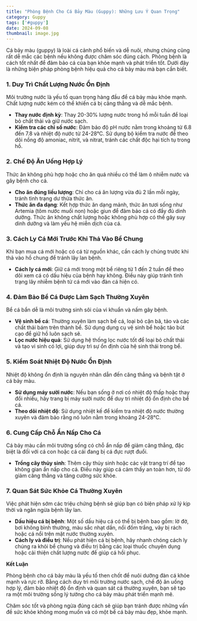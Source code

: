 ---
title: "Phòng Bệnh Cho Cá Bảy Màu (Guppy): Những Lưu Ý Quan Trọng"
category: Guppy
tags: ['#guppy']
date: 2024-09-08
thumbnail: image.jpg
---

Cá bảy màu (guppy) là loài cá cảnh phổ biến và dễ nuôi, nhưng chúng cũng rất dễ mắc các bệnh nếu 
không được chăm sóc đúng cách. Phòng bệnh là cách tốt nhất để đảm bảo cá của bạn khỏe mạnh và phát 
triển tốt. Dưới đây là những biện pháp phòng bệnh hiệu quả cho cá bảy màu mà bạn cần biết.

### 1. Duy Trì Chất Lượng Nước Ổn Định

Môi trường nước là yếu tố quan trọng hàng đầu để cá bảy màu khỏe mạnh. Chất lượng nước kém có 
thể khiến cá bị căng thẳng và dễ mắc bệnh.

- **Thay nước định kỳ**: Thay 20-30% lượng nước trong hồ mỗi tuần để loại bỏ chất thải và giữ nước 
sạch.
- **Kiểm tra các chỉ số nước**: Đảm bảo độ pH nước nằm trong khoảng từ 6.8 đến 7.8 và nhiệt độ nước 
từ 24-28°C. Sử dụng bộ kiểm tra nước để theo dõi nồng độ amoniac, nitrit, và nitrat, tránh các chất 
độc hại tích tụ trong hồ.

### 2. Chế Độ Ăn Uống Hợp Lý

Thức ăn không phù hợp hoặc cho ăn quá nhiều có thể làm ô nhiễm nước và gây bệnh cho cá.

- **Cho ăn đúng liều lượng**: Chỉ cho cá ăn lượng vừa đủ 2 lần mỗi ngày, tránh tình trạng dư thừa 
thức ăn.
- **Thức ăn đa dạng**: Kết hợp thức ăn dạng mảnh, thức ăn tươi sống như Artemia (tôm nước muối non) 
hoặc giun để đảm bảo cá có đầy đủ dinh dưỡng. Thức ăn không chất lượng hoặc không phù hợp có thể gây 
suy dinh dưỡng và làm yếu hệ miễn dịch của cá.

### 3. Cách Ly Cá Mới Trước Khi Thả Vào Bể Chung

Khi bạn mua cá mới hoặc có cá từ nguồn khác, cần cách ly chúng trước khi thả vào hồ chung để tránh 
lây lan bệnh.

- **Cách ly cá mới**: Giữ cá mới trong một bể riêng từ 1 đến 2 tuần để theo dõi xem cá có dấu hiệu 
của bệnh hay không. Điều này giúp tránh tình trạng lây nhiễm bệnh từ cá mới vào đàn cá hiện có.

### 4. Đảm Bảo Bể Cá Được Làm Sạch Thường Xuyên

Bể cá bẩn dễ là môi trường sinh sôi của vi khuẩn và nấm gây bệnh.

- **Vệ sinh bể cá**: Thường xuyên làm sạch bể cá, loại bỏ cặn bã, tảo và các chất thải bám trên 
thành bể. Sử dụng dụng cụ vệ sinh bể hoặc tảo bút cạo để giữ hồ luôn sạch sẽ.
- **Lọc nước hiệu quả**: Sử dụng hệ thống lọc nước tốt để loại bỏ chất thải và tạo vi sinh có 
lợi, giúp duy trì sự ổn định của hệ sinh thái trong bể.

### 5. Kiểm Soát Nhiệt Độ Nước Ổn Định

Nhiệt độ không ổn định là nguyên nhân dẫn đến căng thẳng và bệnh tật ở cá bảy màu.

- **Sử dụng máy sưởi nước**: Nếu bạn sống ở nơi có nhiệt độ thấp hoặc thay đổi nhiều, hãy trang 
bị máy sưởi nước để duy trì nhiệt độ ổn định cho bể cá.
- **Theo dõi nhiệt độ**: Sử dụng nhiệt kế để kiểm tra nhiệt độ nước thường xuyên và đảm bảo rằng 
nó luôn nằm trong khoảng 24-28°C.

### 6. Cung Cấp Chỗ Ẩn Nấp Cho Cá

Cá bảy màu cần môi trường sống có chỗ ẩn nấp để giảm căng thẳng, đặc biệt là đối với cá con hoặc 
cá cái đang bị cá đực rượt đuổi.

- **Trồng cây thủy sinh**: Thêm cây thủy sinh hoặc các vật trang trí để tạo không gian ẩn nấp 
cho cá. Điều này giúp cá cảm thấy an toàn hơn, từ đó giảm căng thẳng và tăng cường sức khỏe.

### 7. Quan Sát Sức Khỏe Cá Thường Xuyên

Việc phát hiện sớm các triệu chứng bệnh sẽ giúp bạn có biện pháp xử lý kịp thời và ngăn ngừa 
bệnh lây lan.

- **Dấu hiệu cá bị bệnh**: Một số dấu hiệu cá có thể bị bệnh bao gồm: lờ đờ, bơi không bình 
thường, màu sắc nhạt dần, nổi đốm trắng, vây bị rách hoặc cá nổi trên mặt nước thường xuyên.
- **Cách ly và điều trị**: Nếu phát hiện cá bị bệnh, hãy nhanh chóng cách ly chúng ra khỏi bể 
chung và điều trị bằng các loại thuốc chuyên dụng hoặc cải thiện chất lượng nước để giúp cá hồi phục.

**Kết Luận**

Phòng bệnh cho cá bảy màu là yếu tố then chốt để nuôi dưỡng đàn cá khỏe mạnh và rực rỡ. Bằng cách 
duy trì môi trường nước sạch, chế độ ăn uống hợp lý, đảm bảo nhiệt độ ổn định và quan sát cá thường 
xuyên, bạn sẽ tạo ra một môi trường sống lý tưởng cho cá bảy màu phát triển mạnh mẽ.

Chăm sóc tốt và phòng ngừa đúng cách sẽ giúp bạn tránh được những vấn đề sức khỏe không mong muốn 
và có một bể cá bảy màu đẹp, khỏe mạnh.
